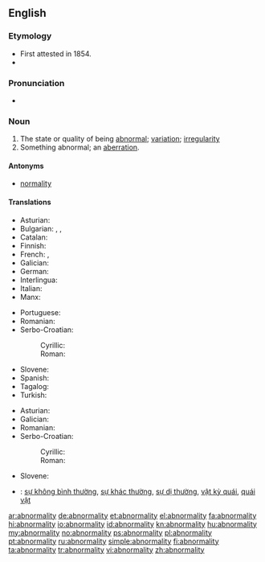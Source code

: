 ==English==

===Etymology===
* First attested in 1854.
* {{suffix|abnormal|ity}}

===Pronunciation===
* {{a|US}} {{IPA|/ˌæb.ˌnɔɹ.ˈmæl.əd.i/|/ˌæb.ˌnɔ.ˈmæl.əd.i/|/ˌæb.ˌnɔɹ.ˈmæl.ət.i/|/ˌæb.ˌnɚ.ˈmæl.əd.i/|/ˌæb.ˌnə.ˈmæl.əd.i/}}

===Noun===
{{en-noun|abnormalities|-}}

# The state or quality of being [[abnormal]]; [[variation]]; [[irregularity]]
# Something abnormal; an [[aberration]].

====Antonyms====
* [[normality]]

====Translations====
{{trans-top|state of being abnormal}}
* Asturian: {{t|ast|anormalidá|f}}
* Bulgarian: {{t+|bg|неправилност}}, {{t+|bg|необичайност}}, {{t+|bg|ненормалност}}
* Catalan: {{t|ca|anormalitat|f}}
* Finnish: {{t-|fi|poikkeavuus}}
* French: {{t+|fr|anomalie|f}}, {{t+|fr|anormalité|f}}
* Galician: {{t|gl|anormalidade|f}}
* German: {{t+|de|Abweichung}}
* Interlingua: {{t|ia|anormalitate}}
* Italian: {{t+|it|anomalia|f}}
* Manx: {{t|gv|neureiltys|m}}
{{trans-mid}}
* Portuguese: {{t+|pt|anormalidade}}
* Romanian: {{t+|ro|anormalitate|f}}
* Serbo-Croatian:
*: Cyrillic: {{t|sh|абнормалност|f|alt=абнорма́лно̄ст}}
*: Roman: {{t|sh|abnormalnost|f|alt=abnormálnōst}}
* Slovene: {{t-|sl|abnormalnost|f|alt=àbnormálnost}}
* Spanish: {{t-|es|anormalidad|f}}
* Tagalog: {{t|tl|abnormalidad}}
* Turkish: {{t|tr|anormallik}}
{{trans-bottom}}

{{trans-top|something abnormal}}
* Asturian: {{t|ast|anormalidá|f}}
* Galician: {{t|gl|anormalidade|f}}
* Romanian: {{t|ro|anormalitate|f}}
* Serbo-Croatian:
*: Cyrillic: {{t|sh|абнормалност|f|alt=абнорма́лно̄ст}}
*: Roman: {{t|sh|abnormalnost|f|alt=abnormálnōst}}
{{trans-mid}}
* Slovene: {{t-|sl|abnormalnost|f|alt=àbnormálnost}}
{{trans-bottom}}

{{checktrans-top}}
* {{ttbc|vi}}: [[sự không bình thường]], [[sự khác thường]], [[sự dị thường]], [[vật kỳ quái]], [[quái vật]]
{{trans-mid}}
{{trans-bottom}}

[[ar:abnormality]]
[[de:abnormality]]
[[et:abnormality]]
[[el:abnormality]]
[[fa:abnormality]]
[[hi:abnormality]]
[[io:abnormality]]
[[id:abnormality]]
[[kn:abnormality]]
[[hu:abnormality]]
[[my:abnormality]]
[[no:abnormality]]
[[ps:abnormality]]
[[pl:abnormality]]
[[pt:abnormality]]
[[ru:abnormality]]
[[simple:abnormality]]
[[fi:abnormality]]
[[ta:abnormality]]
[[tr:abnormality]]
[[vi:abnormality]]
[[zh:abnormality]]